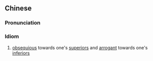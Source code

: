 {{also|上谄下骄}}
==Chinese==
{{zh-forms|s=上谄下骄}}

===Pronunciation===
{{zh-pron
|m=shàngchǎnxiàjiāo
|c=soeng6 cim2 haa6 giu1
|cat=cy
}}

===Idiom===
{{zh-idiom}}

# [[obsequious]] towards one's [[superior]]s and [[arrogant]] towards one's [[inferior]]s